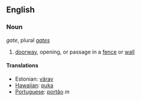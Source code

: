 ==English==
===Noun===
''gate'', plural ''[[gates]]''

# [[doorway]], opening, or passage in a [[fence]] or [[wall]]

====Translations====
*Estonian: [[värav]]
*[[Hawaiian]]: [[puka]]
*[[Portuguese]]: [[portão]] ''m''